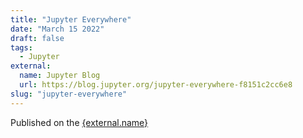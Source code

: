 ```yaml
---
title: "Jupyter Everywhere"
date: "March 15 2022"
draft: false
tags:
  - Jupyter
external:
  name: Jupyter Blog
  url: https://blog.jupyter.org/jupyter-everywhere-f8151c2cc6e8
slug: "jupyter-everywhere"
---
```



Published on the <a href={external.url} target="_blank" rel="noopener noreferrer">{external.name}</a>
